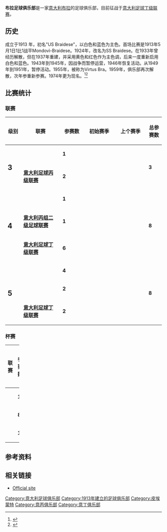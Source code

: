 {{Infobox football club
|clubname = 布拉<br/><small>Bra</small>
|image    = 
|fullname = Associazione Calcio Bra Associazione Sportiva Dilettantistica
|nickname =
|founded  = 1913
|ground   = {{ITA}}[[皮埃蒙特大区|皮埃蒙特大区]][[布拉_(皮埃蒙特)|布拉]]，Stadio Attilio Bravi
|capacity = 1000
|chairman = Giacomo Germanetti<ref>{{cite web|url=http://www.asdbra.it/persona_societa.php?idpersona%3D5 |title=Archived copy |accessdate=2012-07-05 |url-status=dead |archiveurl=https://web.archive.org/web/20121024105355/http://www.asdbra.it/persona_societa.php?idpersona=5 |archivedate=2012-10-24 |df= }}</ref>
|manager  = Fabrizio Daidola<ref>{{cite web|url=http://www.asdbra.it/stafftecnico_componente.php?idcomponente%3D49 |title=Archived copy |accessdate=2012-07-05 |url-status=dead |archiveurl=https://web.archive.org/web/20121019161949/http://www.asdbra.it/stafftecnico_componente.php?idcomponente=49 |archivedate=2012-10-19 |df= }}</ref>
|league   = [[意大利足球丁级联赛|意大利足球丁级联赛]]/A组
|season   = [[2019年至2018年意大利足球丁级联赛|2019–20]]
|position = 第 13 名
|pattern_b1=_yellowcross|pattern_la1=|pattern_ra1=|leftarm1=FF0000|body1=FF0000|rightarm1=FF0000|shorts1=FF0000|socks1=FF0000|
|pattern_b2=_redsides_2|body2=FFFFFF|pattern_la2=_redshoulders|leftarm2=FFFFFF|pattern_ra2=_redshoulders|rightarm2=FFFFFF|shorts2=000000|socks2=000000
|website  = www.acbra.it
}}

'''布拉足球俱乐部'''是一家[[意大利|意大利]][[布拉_(皮埃蒙特)|布拉]]的足球俱乐部，目前征战于[[意大利足球丁级联赛|意大利足球丁级联赛]]。

== 历史 ==
成立于1913 年，初名"US Braidese"，以白色和蓝色为主色。首场比赛是1913年5月1日1比1战平Mondovì-Braidese。1924年，改名为SS Braidese。在1933年曾经历解散，但在1937年重建，并采用黄色和红色作为主色调，后来一度重新启用白色和蓝色。1943年到1945年，因战争而暂停运营，1946年恢复活动。从1949年到1951年，暂停活动。1955年，被称为Virtus Bra。1959年，俱乐部再次解散，次年参重新参赛。1974年更为现名。<ref>{{cite web|url=http://www.asdbra.it/storia.php |title=Archived copy |accessdate=2012-07-05 |url-status=dead |archiveurl=https://web.archive.org/web/20120701104118/http://www.asdbra.it/storia.php |archivedate=2012-07-01 |df= }}</ref><ref>{{cite web|url=http://www.asdbra.it/SERIE-D-mercato-giallorosso-in-fermento.htm |title=Archived copy |accessdate=2012-07-05 |url-status=dead |archiveurl=https://web.archive.org/web/20120701142330/http://www.asdbra.it/SERIE-D-mercato-giallorosso-in-fermento.htm |archivedate=2012-07-01 |df= }}</ref>
== 比赛统计 ==
=== 联赛 ===
{| class="wikitable center" style="width:100%"
!width=10%| 级别
!width=25%| 联赛
!width=15%| 参赛数
!width=20%| 初始赛季
!width=20%| 上个赛季
!width=10%| 总参赛数
|-
| rowspan=2| <span style="font-size:140%;font-weight:bold">3</span> || '''{{link-it|意大利足球一级联赛|Prima Divisione}}''' || '''1''' ||colspan=2| {{link-it|1930-1931|Prima Divisione 1930-1931}} || rowspan=2| '''3'''
|-
| '''[[意大利足球丙级联赛|意大利足球丙级联赛]]''' || '''2''' || {{link-it|1946-1947|Serie C 1946-1947}} || {{link-it|1947-1948|Serie C 1947-1948}}
|- style="background-color:#E9E9E9"
| rowspan=3| <span style="font-size:140%;font-weight:bold">4</span> || '''{{link-it|意大利足球二级联赛|Seconda Divisione}}''' || '''1''' || colspan=2| {{link-it|1929-1930|Seconda Divisione 1929-1930}} || rowspan=3| '''8'''
|- style="background-color:#E9E9E9"
| '''[[意大利丙组二级足球联赛|意大利丙组二级足球联赛]]''' || '''1''' ||colspan=2| {{link-it|2013-2014|Lega Pro Seconda Divisione 2013-2014}} 
|- style="background-color:#E9E9E9"
| '''[[意大利足球丁级联赛|意大利足球丁级联赛]]''' || '''6''' || {{link-it|2014-2015|Serie D 2014-2015}} ||{{link-it|2019-2020|Serie D 2019-2020}}
|-
| rowspan=3| <span style="font-size:140%;font-weight:bold">5</span> || '''{{link-it|意大利足球地区锦标赛|Campionato Interregionale}}''' || '''4''' || {{link-it|1988-1989|Campionato Interregionale 1988-1989}} || {{link-it|1991-1992|Campionato Interregionale 1991-1992}} || rowspan=3| '''8'''
|-
| '''{{link-it|意大利业余足球锦标赛|Campionato Nazionale Dilettanti}}''' || '''2''' || {{link-it|1992-1993|Campionato Dilettanti 1992-1993}} || {{link-it|1993-1994|Campionato Nazionale Dilettanti 1993-1994}}
|-
| '''[[意大利足球丁级联赛|意大利足球丁级联赛]]''' || '''2''' || {{link-it|2000-2001|Serie D 2000-2001}} || {{link-it|2012-2013|Serie D 2012-2013}} 
|}

=== 杯赛 ===
{| class="wikitable center" width=100%
!width=25%| 联赛
!width=15%| 参赛数
!width=20%| 初始赛季
!width=20%| 上个赛季
!width=10%| 总参赛数
|-
| '''{{link-it|意大利丙级联赛杯|Coppa Italia Lega Pro}}''' || '''1''' ||colspan=2| {{link-it|2013-2014|Coppa Italia Lega Pro 2013-2014}} || '''1'''
|- bgcolor="#E9E9E9"
| '''{{link-it|意大利丁级联赛杯|Coppa Italia Serie D}}''' || '''8''' || {{link-it|2000-2001|Coppa Italia Serie D 2000-2001}} || {{link-it|2019-2020|Serie D 2019-2020}} || '''8'''
|-
| '''{{link-it|意丁争冠附加赛|Poule scudetto}}''' || '''1''' ||colspan=2| {{link-it|2012-2013|Serie D 2012-2013#Poule scudetto}} || '''1'''
|}

== 参考资料 ==
{{Reflist|1}}
== 相关链接 ==
*[https://www.acbra.it/ Official site] {{Wayback|url=https://www.acbra.it/ |date=20210118101430 }}
[[Category:意大利足球俱乐部|Category:意大利足球俱乐部]]
[[Category:1913年建立的足球俱乐部|Category:1913年建立的足球俱乐部]]
[[Category:皮埃蒙特|Category:皮埃蒙特]]
[[Category:意丙俱乐部|Category:意丙俱乐部]]
[[Category:意丁俱乐部|Category:意丁俱乐部]]